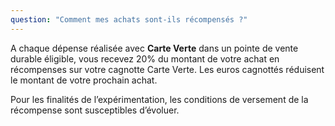 ```yaml
---
question: "Comment mes achats sont-ils récompensés ?"
---
```

A chaque dépense réalisée avec **Carte Verte** dans un pointe de vente durable éligible, vous recevez 20% du montant de votre achat en récompenses sur votre cagnotte Carte Verte. Les euros cagnottés réduisent le montant de votre prochain achat. 

Pour les finalités de l’expérimentation, les conditions de versement de la récompense sont susceptibles d’évoluer.
